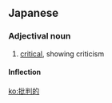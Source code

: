 ==Japanese==
{{ja-kanjitab|批|判|的}}

===Adjectival noun===
{{ja-adj|ひはんてき|decl=な}}

# [[critical]], showing criticism

====Inflection====
{{ja-na|批判的|ひはんてき|hihanteki}}

[[ko:批判的]]